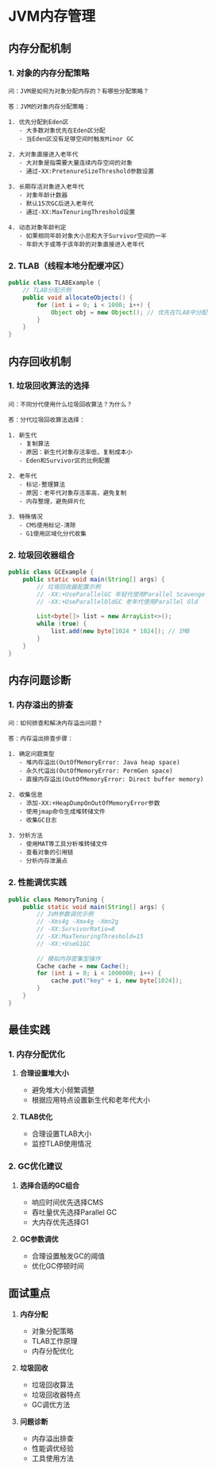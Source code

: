 # JVM内存管理

## 内存分配机制

### 1. 对象的内存分配策略

```plaintext
问：JVM是如何为对象分配内存的？有哪些分配策略？

答：JVM的对象内存分配策略：

1. 优先分配到Eden区
   - 大多数对象优先在Eden区分配
   - 当Eden区没有足够空间时触发Minor GC

2. 大对象直接进入老年代
   - 大对象是指需要大量连续内存空间的对象
   - 通过-XX:PretenureSizeThreshold参数设置

3. 长期存活对象进入老年代
   - 对象年龄计数器
   - 默认15次GC后进入老年代
   - 通过-XX:MaxTenuringThreshold设置

4. 动态对象年龄判定
   - 如果相同年龄对象大小总和大于Survivor空间的一半
   - 年龄大于或等于该年龄的对象直接进入老年代
```

### 2. TLAB（线程本地分配缓冲区）

```java
public class TLABExample {
    // TLAB分配示例
    public void allocateObjects() {
        for (int i = 0; i < 1000; i++) {
            Object obj = new Object(); // 优先在TLAB中分配
        }
    }
}
```

## 内存回收机制

### 1. 垃圾回收算法的选择

```plaintext
问：不同分代使用什么垃圾回收算法？为什么？

答：分代垃圾回收算法选择：

1. 新生代
   - 复制算法
   - 原因：新生代对象存活率低，复制成本小
   - Eden和Survivor区的比例配置

2. 老年代
   - 标记-整理算法
   - 原因：老年代对象存活率高，避免复制
   - 内存整理，避免碎片化

3. 特殊情况
   - CMS使用标记-清除
   - G1使用区域化分代收集
```

### 2. 垃圾回收器组合

```java
public class GCExample {
    public static void main(String[] args) {
        // 垃圾回收器配置示例
        // -XX:+UseParallelGC 年轻代使用Parallel Scavenge
        // -XX:+UseParallelOldGC 老年代使用Parallel Old
        
        List<byte[]> list = new ArrayList<>();
        while (true) {
            list.add(new byte[1024 * 1024]); // 1MB
        }
    }
}
```

## 内存问题诊断

### 1. 内存溢出的排查

```plaintext
问：如何排查和解决内存溢出问题？

答：内存溢出排查步骤：

1. 确定问题类型
   - 堆内存溢出(OutOfMemoryError: Java heap space)
   - 永久代溢出(OutOfMemoryError: PermGen space)
   - 直接内存溢出(OutOfMemoryError: Direct buffer memory)

2. 收集信息
   - 添加-XX:+HeapDumpOnOutOfMemoryError参数
   - 使用jmap命令生成堆转储文件
   - 收集GC日志

3. 分析方法
   - 使用MAT等工具分析堆转储文件
   - 查看对象的引用链
   - 分析内存泄漏点
```

### 2. 性能调优实践

```java
public class MemoryTuning {
    public static void main(String[] args) {
        // JVM参数调优示例
        // -Xms4g -Xmx4g -Xmn2g
        // -XX:SurvivorRatio=8
        // -XX:MaxTenuringThreshold=15
        // -XX:+UseG1GC
        
        // 模拟内存密集型操作
        Cache cache = new Cache();
        for (int i = 0; i < 1000000; i++) {
            cache.put("key" + i, new byte[1024]);
        }
    }
}
```

## 最佳实践

### 1. 内存分配优化

1. **合理设置堆大小**
   - 避免堆大小频繁调整
   - 根据应用特点设置新生代和老年代大小

2. **TLAB优化**
   - 合理设置TLAB大小
   - 监控TLAB使用情况

### 2. GC优化建议

1. **选择合适的GC组合**
   - 响应时间优先选择CMS
   - 吞吐量优先选择Parallel GC
   - 大内存优先选择G1

2. **GC参数调优**
   - 合理设置触发GC的阈值
   - 优化GC停顿时间

## 面试重点

1. **内存分配**
   - 对象分配策略
   - TLAB工作原理
   - 内存分配优化

2. **垃圾回收**
   - 垃圾回收算法
   - 垃圾回收器特点
   - GC调优方法

3. **问题诊断**
   - 内存溢出排查
   - 性能调优经验
   - 工具使用方法